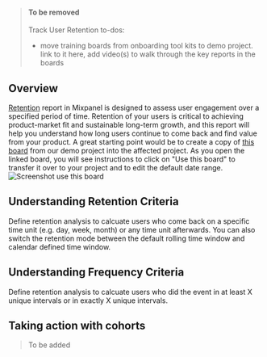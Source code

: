 > #### To be removed
> Track User Retention
> to-dos:
> - move training boards from onboarding tool kits to demo project. link to it here, add video(s) to walk through the key reports in the boards

## Overview
[Retention](/docs/reports/retention) report in Mixpanel is designed to assess user engagement over a specified period of time. Retention of your users is critical to achieving product-market fit and sustainable long-term growth, and this report will help you understand how long users continue to come back and find value from your product.
A great starting point would be to create a copy of [this board](https://mixpanel.com/s/2j6MCl) from our demo project into the affected project. As you open the linked board, you will see instructions to click on "Use this board" to transfer it over to your project and to edit the default date range.
![Screenshot use this board](/tracking_id_limits_copy_board.png)

## Understanding Retention Criteria
Define retention analysis to calcuate users who come back on a specific time unit (e.g. day, week, month) or any time unit afterwards. You can also switch the retention mode between the default rolling time window and calendar defined time window.

## Understanding Frequency Criteria
Define retention analysis to calcuate users who did the event in at least X unique intervals or in exactly X unique intervals.

## Taking action with cohorts
> To be added

